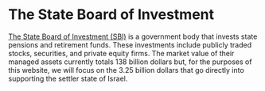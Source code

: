 # The State Board of Investment

[The State Board of Investment (SBI)](https://msbi.us/) is a government body that invests state pensions and retirement funds. These investments include publicly traded stocks, securities, and private equity firms. The market value of their managed assets currently totals 138 billion dollars but, for the purposes of this website, we will focus on the 3.25 billion dollars that go directly into supporting the settler state of Israel.

